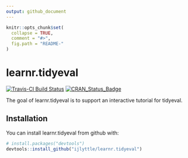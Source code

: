 ```yaml
---
output: github_document
---
```


<!-- README.md is generated from README.Rmd. Please edit that file -->

```r
knitr::opts_chunk$set(
  collapse = TRUE,
  comment = "#>",
  fig.path = "README-"
)
```

# learnr.tidyeval

[![Travis-CI Build Status](https://travis-ci.org/ijlyttle/learnr.tidyeval.svg?branch=master)](https://travis-ci.org/ijlyttle/learnr.tidyeval)
[![CRAN_Status_Badge](http://www.r-pkg.org/badges/version/learnr.tidyeval)](https://cran.r-project.org/package=learnr.tidyeval)

The goal of learnr.tidyeval is to support an interactive tutorial for tidyeval.

## Installation

You can install learnr.tidyeval from github with:

```r
# install.packages("devtools")
devtools::install_github("ijlyttle/learnr.tidyeval")
```

